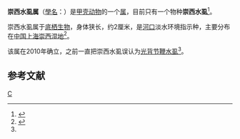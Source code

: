 {{Speciesbox
| taxon = Chongxidotea annandalei
|binomial_authority = (Tattersall, 1921) 
}}
'''崇西水虱属'''（[[學名|學名]]：''{{lang|la|Chongxidotea}}''）是[[甲壳动物|甲壳动物]]的一个[[属|属]]，目前只有一个物种'''崇西水虱'''<ref>{{cite journal | url=http://brill.publisher.ingentaconnect.com/content/brill/cr/2010/00000083/00000010/art00004 | title=Chongxidotea, a New Genus for Cleantis Annandalei Tattersall, 1921 (Isopoda, Valvifera, Holognathidae) | author=Liu, Wenliang; Poore, Gary C.B.; Lu, Jianjian | journal=Crustaceana | year=2010 | volume=83 | issue=10 | pages=1199-1207 | doi=10.1163/001121610X521154 }}{{dead link|date=2017年12月 |bot=InternetArchiveBot |fix-attempted=yes }}</ref>。

崇西水虱属于[[底栖生物|底栖生物]]，身体狭长，约2厘米，是[[河口|河口]]淡水环境指示种，主要分布在[[中国|中国]][[上海|上海]][[崇西湿地|崇西湿地]]<ref name="科学网">{{cite news | url=http://news.sciencenet.cn/htmlnews/2010/12/241692.shtm?id=241692 | title=科学家发现崇西湿地生物学新属：崇西水虱属 | accessdate=2010-12-20 | author=陈静 | date=2010-12-19 | publisher=科学网}}</ref>。

该属在2010年确立，之前一直把崇西水虱误认为[[光背节鞭水虱|光背节鞭水虱]]<ref name="科学网" />。

==参考文献==
{{reflist}}

{{节肢动物小作品}}
{{Taxonbar}}
[[Category:全顎水虱科|C]]